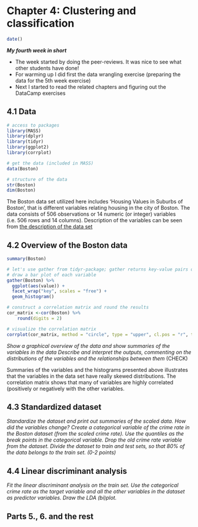 # Chapter 4: Clustering and classification


```r
date()

```

**_My fourth week in short_**

- The week started by doing the peer-reviews. It was nice to see what other students have done!
- For warming up I did first the data wrangling exercise (preparing the data for the 5th week exercise)
- Next I started to read the related chapters and figuring out the DataCamp exercises

## 4.1 Data
```r
# access to packages
library(MASS)
library(dplyr)
library(tidyr)
library(ggplot2)
library(corrplot)

# get the data (included in MASS)
data(Boston)

# structure of the data
str(Boston)
dim(Boston)

```

The Boston data set utilized here includes 'Housing Values in Suburbs of Boston', that is different variables relating housing in the city of Boston. The data consists of 506 observations or 14 numeric (or integer) variables (i.e. 506 rows and 14 columns). Description of the variables can be seen from [the description of the data set](https://stat.ethz.ch/R-manual/R-devel/library/MASS/html/Boston.html)

## 4.2 Overview of the Boston data

```r
summary(Boston)

# let's use gather from tidyr-package; gather returns key-value pairs of variables
# draw a bar plot of each variable
gather(Boston) %>% 
  ggplot(aes(value)) + 
  facet_wrap("key", scales = "free") +
  geom_histogram()

# construct a correlation matrix and round the results
cor_matrix <-cor(Boston) %>%
    round(digits = 2)

# visualize the correlation matrix
corrplot(cor_matrix, method = "circle", type = "upper", cl.pos = "r", tl.pos = "d", tl.cex = 0.8)

```

*Show a graphical overview of the data and show summaries of the variables in the data Describe and interpret the outputs, commenting on the distributions of the variables and the relationships between them* (CHECK)

Summaries of the variables and the histograms presented above illustrates that the variables in the data set have really skewed distributions. The correlation matrix shows that many of variables are highly correlated (positively or negatively with the other variables.

## 4.3 Standardized dataset 

*Standardize the dataset and print out summaries of the scaled data. How did the variables change? Create a categorical variable of the crime rate in the Boston dataset (from the scaled crime rate). Use the quantiles as the break points in the categorical variable. Drop the old crime rate variable from the dataset. Divide the dataset to train and test sets, so that 80% of the data belongs to the train set. (0-2 points)*

## 4.4 Linear discriminant analysis 

*Fit the linear discriminant analysis on the train set. Use the categorical crime rate as the target variable and all the other variables in the dataset as predictor variables. Draw the LDA (bi)plot.*

## Parts 5., 6. and the rest